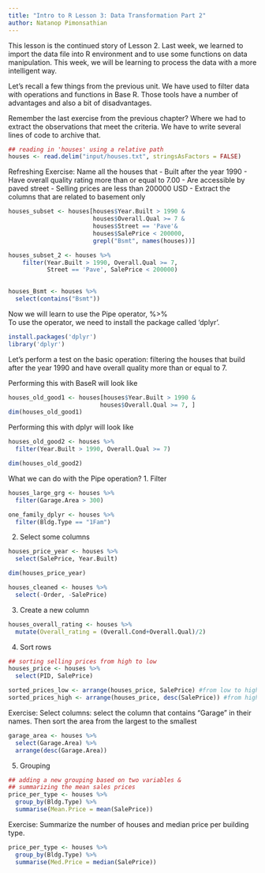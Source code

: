 ---
title: "Intro to R Lesson 3: Data Transformation Part 2"
author: Natanop Pimonsathian
---
This lesson is the continued story of Lesson 2. Last week, we learned to import the data file into R environment and to use some functions on data manipulation. This week, we will be learning to process the data with a more intelligent way. 

Let's recall a few things from the previous unit. We have used to filter data with operations and functions in Base R. Those tools have a number of advantages and also a bit of disadvantages. 

Remember the last exercise from the previous chapter? Where we had to extract the observations that meet the criteria. We have to write several lines of code to archive that. 

```{r read in data using a relative path}
## reading in 'houses' using a relative path
houses <- read.delim("input/houses.txt", stringsAsFactors = FALSE)
```

Refreshing Exercise: Name all the houses that
- Built after the year 1990 
- Have overall quality rating more than or equal to 7.00
- Are accessible by paved street 
- Selling prices are less than 200000 USD 
- Extract the columns that are related to basement only 

```{r recall the exercise}
houses_subset <- houses[houses$Year.Built > 1990 &
                        houses$Overall.Qual >= 7 &
                        houses$Street == 'Pave'& 
                        houses$SalePrice < 200000,
                        grepl("Bsmt", names(houses))]
```

```{r}
houses_subset_2 <- houses %>%
    filter(Year.Built > 1990, Overall.Qual >= 7, 
           Street == 'Pave', SalePrice < 200000)
  
```

```{r select columns that contain Bsmt with dplyr}
houses_Bsmt <- houses %>% 
  select(contains("Bsmt"))
```



Now we will learn to use the Pipe operator, %>%  
To use the operator, we need to install the package called 'dplyr'. 

```{r install dplyr}
install.packages('dplyr')
library('dplyr')

```

Let's perform a test on the basic operation: filtering the houses that build after the year 1990 and have overall quality more than or equal to 7. 

Performing this with BaseR will look like
```{r Base R demo}
houses_old_good1 <- houses[houses$Year.Built > 1990 &
                          houses$Overall.Qual >= 7, ]
dim(houses_old_good1)
```

Performing this with dplyr will look like
```{r dplyr demo}
houses_old_good2 <- houses %>%
  filter(Year.Built > 1990, Overall.Qual >= 7)

dim(houses_old_good2)
```

What we can do with the Pipe operation?
1. Filter 
```{r Filter demo: find the houses with a large garage}
houses_large_grg <- houses %>%
  filter(Garage.Area > 300)

one_family_dplyr <- houses %>%
  filter(Bldg.Type == "1Fam")
```

2. Select some columns
```{r Select columns demo: extracting sale prices and year built}
houses_price_year <- houses %>%
  select(SalePrice, Year.Built)

dim(houses_price_year)
```
```{r}
houses_cleaned <- houses %>%
  select(-Order, -SalePrice)

```

3. Create a new column 
```{r Create a new column}
houses_overall_rating <- houses %>% 
  mutate(Overall_rating = (Overall.Cond+Overall.Qual)/2)
```

4. Sort rows  
```{r Sorting }
## sorting selling prices from high to low 
houses_price <- houses %>%
  select(PID, SalePrice)

sorted_prices_low <- arrange(houses_price, SalePrice) #from low to high
sorted_prices_high <- arrange(houses_price, desc(SalePrice)) #from high to low
```

Exercise: Select columns: select the column that contains "Garage" in their names. Then sort the area from the largest to the smallest

```{r Select columns and sort }
garage_area <- houses %>%
  select(Garage.Area) %>%
  arrange(desc(Garage.Area))

```

5. Grouping
```{r Grouping}
## adding a new grouping based on two variables &
## summarizing the mean sales prices
price_per_type <- houses %>%
  group_by(Bldg.Type) %>%
  summarise(Mean.Price = mean(SalePrice))
```

Exercise: Summarize the number of houses and median price per building type. 
```{r No. of houses and thier median prices per building type}
price_per_type <- houses %>%
  group_by(Bldg.Type) %>%
  summarise(Med.Price = median(SalePrice))
```



